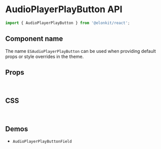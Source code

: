 
<Meta title="Components API/AudioPlayerPlayButton" />

# AudioPlayerPlayButton API

```js
import { AudioPlayerPlayButton } from '@elonkit/react';
```

## Component name

The name `ESAudioPlayerPlayButton` can be used when providing default props or style overrides in the theme.

## Props

<TableInterface name="AudioPlayerPlayButtonProps" variant="props" />

<br />

## CSS

<TableInterface name="AudioPlayerPlayButtonClasses" variant="css" />

<br />

## Demos

<ul>
  <li>
    <LinkTo kind="components-AudioPlayerPlayButtonField" story="demo">
      <code>AudioPlayerPlayButtonField</code>
    </LinkTo>
  </li>
</ul>
